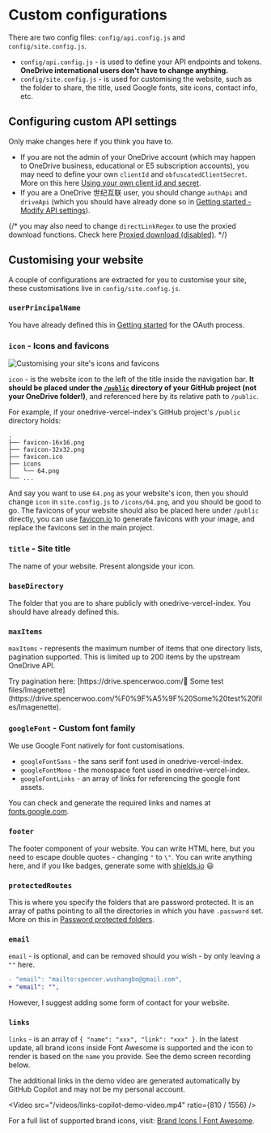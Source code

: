 
# Custom configurations

There are two config files: `config/api.config.js` and `config/site.config.js`.

- `config/api.config.js` - is used to define your API endpoints and tokens. **OneDrive international users don't have to change anything.**
- `config/site.config.js` - is used for customising the website, such as the folder to share, the title, used Google fonts, site icons, contact info, etc.

## Configuring custom API settings

Only make changes here if you think you have to.

- If you are not the admin of your OneDrive account (which may happen to OneDrive business, educational or E5 subscription accounts), you may need to define your own `clientId` and `obfuscatedClientSecret`. More on this here [Using your own client id and secret](./advanced#using-your-own-clientid-and-clientsecret-1).
- If you are a OneDrive 世纪互联 user, you should change `authApi` and `driveApi` (which you should have already done so in [Getting started - Modify API settings](./getting-started#modify-api-settings-optional-1)).

{/* you may also need to change `directLinkRegex` to use the proxied download functions. Check here [Proxied download (disabled)](todo). */}

## Customising your website

A couple of configurations are extracted for you to customise your site, these customisations live in `config/site.config.js`.

### `userPrincipalName`

You have already defined this in [Getting started](./getting-started#customise-site-settings) for the OAuth process.

### `icon` - Icons and favicons

![Customising your site's icons and favicons]( ./_images/custom-configs/customising-icons.png)

`icon` - is the website icon to the left of the title inside the navigation bar. **It should be placed under the [`/public`](https://github.com/spencerwooo/onedrive-vercel-index/tree/main/public) directory of your GitHub project (not your OneDrive folder!)**, and referenced here by its relative path to `/public`.

For example, if your onedrive-vercel-index's GitHub project's `/public` directory holds:

```
.
├── favicon-16x16.png
├── favicon-32x32.png
├── favicon.ico
├── icons
│   └── 64.png
└── ...
```

And say you want to use `64.png` as your website's icon, then you should change `icon` in `site.config.js` to `/icons/64.png`, and you should be good to go. The favicons of your website should also be placed here under `/public` directly, you can use [favicon.io](http://favicon.io) to generate favicons with your image, and replace the favicons set in the main project.

### `title` - Site title

The name of your website. Present alongside your icon.

### `baseDirectory`

The folder that you are to share publicly with onedrive-vercel-index. You should have already defined this.

### `maxItems`

`maxItems` - represents the maximum number of items that one directory lists, pagination supported. This is limited up to 200 items by the upstream OneDrive API.

<Callout emoji="➡️">
  Try pagination here: [https://drive.spencerwoo.com/🥟 Some test
  files/Imagenette](https://drive.spencerwoo.com/%F0%9F%A5%9F%20Some%20test%20files/Imagenette).
</Callout>

### `googleFont` - Custom font family

We use Google Font natively for font customisations.

- `googleFontSans` - the sans serif font used in onedrive-vercel-index.
- `googleFontMono` - the monospace font used in onedrive-vercel-index.
- `googleFontLinks` - an array of links for referencing the google font assets.

You can check and generate the required links and names at [fonts.google.com](https://fonts.google.com/).

### `footer`

The footer component of your website. You can write HTML here, but you need to escape double quotes - changing `"` to `\"`. You can write anything here, and if you like badges, generate some with [shields.io](http://shields.io) 😃

### `protectedRoutes`

This is where you specify the folders that are password protected. It is an array of paths pointing to all the directories in which you have `.password` set. More on this in [Password protected folders](./features/protected-folders).

### `email`

`email` - is optional, and can be removed should you wish - by only leaving a `""` here.

```diff
- "email": "mailto:spencer.wushangbo@gmail.com",
+ "email": "",
```

However, I suggest adding some form of contact for your website.

### `links`

`links` - is an array of `{ "name": "xxx", "link": "xxx" }`. In the latest update, all brand icons inside Font Awesome is supported and the icon to render is based on the `name` you provide. See the demo screen recording below.

<Callout emoji="💦">
  The additional links in the demo video are generated automatically by GitHub Copilot and may not be my personal
  account.
</Callout>

<Video src="/videos/links-copilot-demo-video.mp4" ratio={810 / 1556} />

For a full list of supported brand icons, visit: [Brand Icons | Font Awesome](https://fontawesome.com/icons?s=brands).
